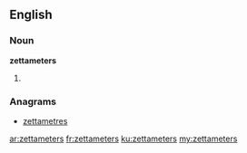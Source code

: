 ==English==

===Noun===
'''zettameters'''

# {{plural of|[[zettameter]]}}

===Anagrams===
* [[zettametres#English|zettametres]]

[[ar:zettameters]]
[[fr:zettameters]]
[[ku:zettameters]]
[[my:zettameters]]